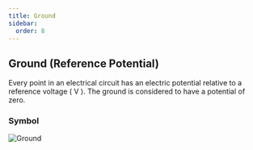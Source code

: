 ```yaml
---
title: Ground
sidebar:
  order: 8
---
```




## Ground (Reference Potential)

Every point in an electrical circuit has an electric potential relative to a reference voltage \( V \). The ground is considered to have a potential of zero.

### **Symbol**


<div class="supercenter">
  <Image src={ground} alt="Ground" width={100} />
</div>

